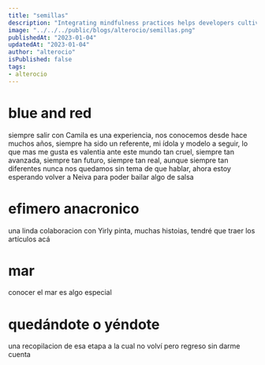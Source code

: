 ```yaml
---
title: "semillas"
description: "Integrating mindfulness practices helps developers cultivate present-moment awareness, fostering focus, problem-solving, and work-life balance."
image: "../../../public/blogs/alterocio/semillas.png"
publishedAt: "2023-01-04"
updatedAt: "2023-01-04"
author: "alterocio"
isPublished: false
tags:
- alterocio
---
```


# blue and red

siempre salir con Camila es una experiencia, nos conocemos desde hace muchos años, siempre ha sido un referente, mi ídola y modelo a seguir, lo que mas me gusta es valentia ante este mundo tan cruel, siempre tan avanzada, siempre tan futuro, siempre tan real, aunque siempre tan diferentes nunca nos quedamos sin tema de que hablar, ahora estoy esperando volver a Neiva para poder bailar algo de salsa

# efimero anacronico

una linda colaboracion con Yirly pinta, muchas histoias, tendré que traer los artículos acá

# mar 

conocer el mar es algo especial

# quedándote o yéndote

una recopilacion de esa etapa a la cual no volví pero regreso sin darme cuenta


